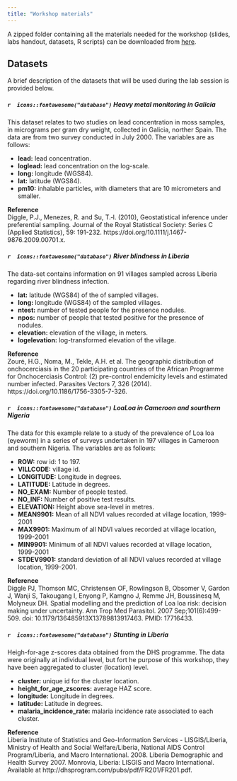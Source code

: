 ```yaml
---
title: "Workshop materials"
---
```


A zipped folder containing all the materials needed for the workshop (slides,
labs handout, datasets, R scripts) can be downloaded from [here](materials/materials.zip).

## Datasets

A brief description of the datasets that will be used during the lab session is
provided below.

##### `r  icons::fontawesome("database")` **Heavy metal monitoring in Galicia**
This dataset relates to two studies on lead concentration in moss samples, in micrograms per gram dry weight, collected in Galicia, norther Spain. The data are from two survey conducted in July 2000. The variables are as follows:

- **lead:** lead concentration.
- **loglead:** lead concentration on the log-scale.
- **long:** longitude (WGS84).
- **lat:** latitude (WGS84).
- **pm10:** inhalable particles, with diameters that are 10 micrometers and smaller.

**Reference**\
Diggle, P.J., Menezes, R. and Su, T.‐l. (2010), Geostatistical inference under preferential sampling. Journal of the Royal Statistical Society: Series C (Applied Statistics), 59: 191-232. https://doi.org/10.1111/j.1467-9876.2009.00701.x.

##### `r  icons::fontawesome("database")` **River blindness in Liberia**
The data-set contains information on 91 villages sampled across Liberia regarding river blindness infection. 

- **lat:** latitude (WGS84) of the of sampled villages.
- **long:** longitude (WGS84) of the sampled villages.
- **ntest:** number of tested people for the presence nodules. 
- **npos:** number of people that tested positive for the presence of nodules.
- **elevation:** elevation of the village, in meters.
- **logelevation:** log-transformed elevation of the village.

**Reference**\
Zouré, H.G., Noma, M., Tekle, A.H. et al. The geographic distribution of onchocerciasis in the 20 participating countries of the African Programme for Onchocerciasis Control: (2) pre-control endemicity levels and estimated number infected. Parasites Vectors 7, 326 (2014). https://doi.org/10.1186/1756-3305-7-326.

##### `r  icons::fontawesome("database")` **LoaLoa in Cameroon and sourthern Nigeria**

The data for this example relate to a study of the prevalence of Loa loa (eyeworm) in a series of surveys undertaken in 197 villages in Cameroon and southern Nigeria. The variables are as follows:

- **ROW:** row id: 1 to 197.
- **VILLCODE:** village id.
- **LONGITUDE:** Longitude in degrees.
- **LATITUDE:** Latitude in degrees.
- **NO_EXAM:** Number of people tested.
- **NO_INF:** Number of positive test results.
- **ELEVATION:** Height above sea-level in metres.
- **MEAN9901:** Mean of all NDVI values recorded at village location, 1999-2001
- **MAX9901:** Maximum of all NDVI values recorded at village location, 1999-2001
- **MIN9901:** Minimum of all NDVI values recorded at village location, 1999-2001
- **STDEV9901:** standard deviation of all NDVI values recorded at village location, 1999-2001.

**Reference**\
Diggle PJ, Thomson MC, Christensen OF, Rowlingson B, Obsomer V, Gardon J, Wanji S, Takougang I, Enyong P, Kamgno J, Remme JH, Boussinesq M, Molyneux DH. Spatial modelling and the prediction of Loa loa risk: decision making under uncertainty. Ann Trop Med Parasitol. 2007 Sep;101(6):499-509. doi: 10.1179/136485913X13789813917463. PMID: 17716433.

##### `r  icons::fontawesome("database")` **Stunting in Liberia**

Heigh-for-age z-scores data obtained from the DHS programme. The data were originally at individual level, but fort he purpose of this workshop, they have been aggregated to cluster (location) level.

- **cluster:** unique id for the cluster location.
- **height_for_age_zscores:** average HAZ score.
- **longitude:** Longitude in degrees.
- **latitude:** Latitude in degrees.
- **malaria_incidence_rate:** malaria incidence rate associated to each cluster.

**Reference**\
Liberia Institute of Statistics and Geo-Information Services - LISGIS/Liberia, Ministry of Health and Social Welfare/Liberia, National AIDS Control Program/Liberia, and Macro International. 2008. Liberia Demographic and Health Survey 2007. Monrovia, Liberia: LISGIS and Macro International. Available at http://dhsprogram.com/pubs/pdf/FR201/FR201.pdf.